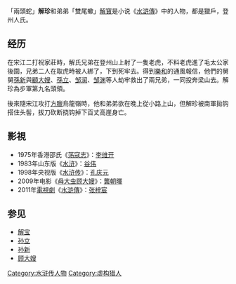 {{unreferenced|time=2019-06-14T13:40:45+00:00}}
{{水浒人物 |
 人物姓名 = 解珍 |
 座次 = 34，天暴星 |
 星名 = 天暴星 |
 绰号 = 兩頭蛇 |
 身份 = 登州獵戶 |
 使用兵器 = 渾鐵點鋼叉 |
 梁山职司 = 步軍頭領 |
 出场回目 = 049 |
 赞诗 = 雖是登州搜獵戶，<br />忠良偏惡奸邪，<br />虎皮戰襖鹿皮靴。<br />硬弓開滿月，<br />強弩蹬衝車。<br />
渾鐵鋼叉無敵手，<br />縱橫誰敢攔遮？<br />怒時肝膽盡橫斜。<br />解珍心性惡，<br />人號兩頭蛇。
}}

「兩頭蛇」'''解珍'''和弟弟「雙尾蠍」[[解寶|解寶]]是小说《[[水滸傳|水滸傳]]》中的人物，都是獵戶，登州人氏。

== 经历 ==
在宋江二打祝家莊時，解氏兄弟在登州山上射了一隻老虎，不料老虎進了毛太公家後園，兄弟二人在取虎時被人綁了，下到死牢去。得到[[樂和|樂和]]的通風報信，他們的舅舅[[孫新|孫新]]與[[顧大嫂|顧大嫂]]、[[孫立|孫立]]、[[邹润|邹润]]、[[邹渊|邹渊]]等人劫牢救出了兩兄弟，一同投奔梁山去。解珍為步軍第九名頭領。

後來隨宋江攻打[[方臘|方臘]]烏龍嶺時，他和弟弟欲在晚上從小路上山，但解珍被南軍拋钩搭住头髻，拔刀砍断挠钩掉下百丈高崖身亡。

== 影視 ==
*1975年香港邵氏《[[蕩寇誌_(1975年電影)|荡寇志]]》：[[李维开|李维开]]
*1983年山东版《[[水浒_(电视剧)|水浒]]》：[[谷伟|谷伟]]
*1998年央视版《[[水浒传_(1998年电视剧)|水浒传]]》：[[孔庆元|孔庆元]]
*2009年电影《[[母大虫顾大嫂|母大虫顾大嫂]]》：[[龔朝暉|龔朝暉]]
*2011年[[電視劇|電視劇]]《[[水浒传_(2011年电视剧)|水滸傳]]》：[[张梓宸|张梓宸]]

== 参见 ==
* [[解宝|解宝]]
* [[孙立|孙立]]
* [[孙新|孙新]]
* [[顾大嫂|顾大嫂]]

{{梁山泊步軍頭領}}
{{108将}}
[[Category:水浒传人物|Category:水浒传人物]]
[[Category:虚构猎人|Category:虚构猎人]]